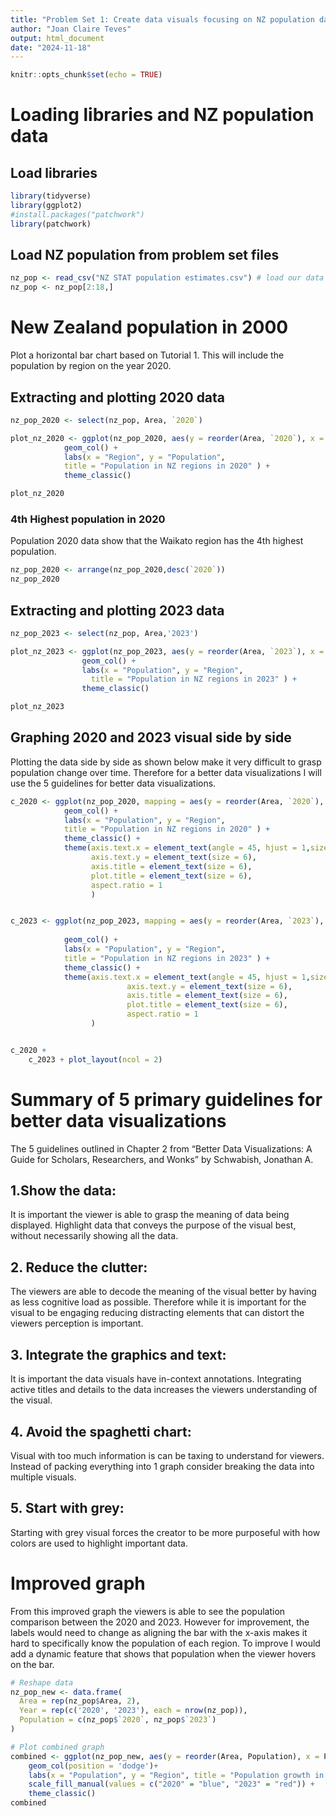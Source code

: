 ---
title: "Problem Set 1: Create data visuals focusing on NZ population data and summarising guidelines for better data visualisations"
author: "Joan Claire Teves"
output: html_document
date: "2024-11-18"
---

```{r setup, include=FALSE}
knitr::opts_chunk$set(echo = TRUE)
```

# Loading libraries and NZ population data

## Load libraries

```{r library, echo = T, warning=FALSE, message=FALSE}
library(tidyverse)
library(ggplot2)
#install.packages("patchwork")
library(patchwork)

```

## Load NZ population from problem set files

```{r nz_pop, echo = T, warning=FALSE, message=FALSE}
nz_pop <- read_csv("NZ STAT population estimates.csv") # load our data
nz_pop <- nz_pop[2:18,]

```

# New Zealand population in 2000

Plot a horizontal bar chart based on Tutorial 1. This will include the population by region on the year 2020.

## Extracting and plotting 2020 data

```{r nz_pop_2020, echo=TRUE }
nz_pop_2020 <- select(nz_pop, Area, `2020`) 

plot_nz_2020 <- ggplot(nz_pop_2020, aes(y = reorder(Area, `2020`), x = `2020`)) + 
            geom_col() +
            labs(x = "Region", y = "Population",
            title = "Population in NZ regions in 2020" ) +
            theme_classic()                                                 

plot_nz_2020
```

### 4th Highest population in 2020

Population 2020 data show that the Waikato region has the 4th highest population.

```{r 4th_highest, echo=TRUE}
nz_pop_2020 <- arrange(nz_pop_2020,desc(`2020`))
nz_pop_2020

```

## Extracting and plotting 2023 data

```{r nz_pop_2023, echo=TRUE}
nz_pop_2023 <- select(nz_pop, Area,'2023')

plot_nz_2023 <- ggplot(nz_pop_2023, aes(y = reorder(Area, `2023`), x = `2023`)) +  
                geom_col() +
                labs(x = "Population", y = "Region",
                  title = "Population in NZ regions in 2023" ) +
                theme_classic()                                                   

plot_nz_2023

```

## Graphing 2020 and 2023 visual side by side
Plotting the data side by side as shown below make it very difficult to grasp
population change over time. Therefore for a better data visualizations I will 
use the 5 guidelines for better data visualizations. 

```{r side_by_side , echo=TRUE, warning=FALSE, message=FALSE}
c_2020 <- ggplot(nz_pop_2020, mapping = aes(y = reorder(Area, `2020`), x = `2020`)) + 
            geom_col() +
            labs(x = "Population", y = "Region",
            title = "Population in NZ regions in 2020" ) +
            theme_classic() +
            theme(axis.text.x = element_text(angle = 45, hjust = 1,size= 6),
                  axis.text.y = element_text(size = 6),                        
                  axis.title = element_text(size = 6),                       
                  plot.title = element_text(size = 6),                        
                  aspect.ratio = 1
                  )


c_2023 <- ggplot(nz_pop_2023, mapping = aes(y = reorder(Area, `2023`), x = `2023`)) + # reorder function 
                                                                            
            geom_col() +
            labs(x = "Population", y = "Region",
            title = "Population in NZ regions in 2023" ) +
            theme_classic() +
            theme(axis.text.x = element_text(angle = 45, hjust = 1,size = 6 ),
                          axis.text.y = element_text(size = 6),                        
                          axis.title = element_text(size = 6),                       
                          plot.title = element_text(size = 6),                       
                          aspect.ratio = 1
                  )


c_2020 +
    c_2023 + plot_layout(ncol = 2)

```

# Summary of 5 primary guidelines for better data visualizations

The 5 guidelines outlined in Chapter 2 from “Better Data Visualizations: A Guide for Scholars, Researchers, and Wonks” by Schwabish, Jonathan A.

## 1.Show the data:

It is important the viewer is able to grasp the meaning of data being displayed. Highlight data that conveys the purpose of the visual best, without necessarily showing all the data.

## 2. Reduce the clutter:

The viewers are able to decode the meaning of the visual better by having as less cognitive load as possible. Therefore while it is important for the visual to be engaging reducing distracting elements that can distort the viewers perception is important.

## 3. Integrate the graphics and text:

It is important the data visuals have in-context annotations. Integrating active titles and details to the data increases the viewers understanding of the visual.

## 4. Avoid the spaghetti chart:

Visual with too much information is can be taxing to understand for viewers. Instead of packing everything into 1 graph consider breaking the data into multiple visuals.

## 5. Start with grey:

Starting with grey visual forces the creator to be more purposeful with how colors are used to highlight important data.

# Improved graph
From this improved graph the viewers is able to see the population comparison 
between the 2020 and 2023. However for improvement, the labels would need to change
as aligning the bar with the x-axis makes it hard to specifically know the population 
of each region. To improve I would add a dynamic feature that shows that population
when the viewer hovers on the bar. 

```{r new_graph, echo=TRUE}
# Reshape data 
nz_pop_new <- data.frame(
  Area = rep(nz_pop$Area, 2),  
  Year = rep(c('2020', '2023'), each = nrow(nz_pop)),  
  Population = c(nz_pop$`2020`, nz_pop$`2023`) 
)

# Plot combined graph
combined <- ggplot(nz_pop_new, aes(y = reorder(Area, Population), x = Population, fill = Year)) +
    geom_col(position = 'dodge')+
    labs(x = "Population", y = "Region", title = "Population growth in NZ regions (2020 vs 2023)") +
    scale_fill_manual(values = c("2020" = "blue", "2023" = "red")) +  
    theme_classic()
combined     

```
